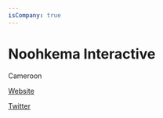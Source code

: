 ```yaml
---
isCompany: true
---
```


# Noohkema Interactive

<Location>

Cameroon

</Location>



<Website>

[Website](http://noohkema.com)

[Twitter](https://twitter.com/Noohkema)

</Website>
